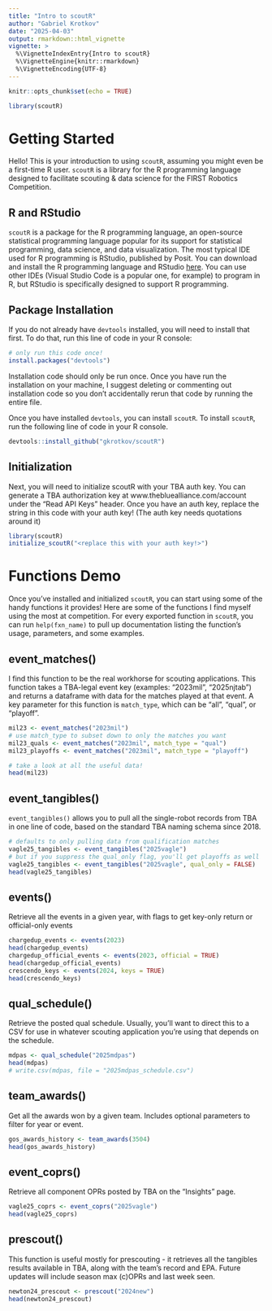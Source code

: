 ```yaml
---
title: "Intro to scoutR"
author: "Gabriel Krotkov"
date: "2025-04-03"
output: rmarkdown::html_vignette
vignette: >
  %\VignetteIndexEntry{Intro to scoutR}
  %\VignetteEngine{knitr::rmarkdown}
  %\VignetteEncoding{UTF-8}
---
```


```r
knitr::opts_chunk$set(echo = TRUE)
```

```r
library(scoutR)
```

# Getting Started

Hello! This is your introduction to using `scoutR`, assuming you might even be a first-time R user. `scoutR` is a library for the R programming language designed to facilitate scouting & data science for the FIRST Robotics Competition.

## R and RStudio

`scoutR` is a package for the R programming language, an open-source statistical programming language popular for its support for statistical programming, data science, and data visualization. The most typical IDE used for R programming is RStudio, published by Posit. You can download and install the R programming language and RStudio [here](https://posit.co/download/rstudio-desktop/). You can use other IDEs (Visual Studio Code is a popular one, for example) to program in R, but RStudio is specifically designed to support R programming.

## Package Installation

If you do not already have `devtools` installed, you will need to install that first. To do that, run this line of code in your R console:  

```r
# only run this code once!
install.packages("devtools")
```

Installation code should only be run once. Once you have run the installation on your machine, I suggest deleting or commenting out installation code so you don't accidentally rerun that code by running the entire file.

Once you have installed `devtools`, you can install `scoutR`. To install `scoutR`, run the following line of code in your R console.

```r
devtools::install_github("gkrotkov/scoutR")
```

## Initialization

Next, you will need to initialize scoutR with your TBA auth key. You can generate a TBA authorization key at www.thebluealliance.com/account under the "Read API Keys" header. Once you have an auth key, replace the string in this code with your auth key! (The auth key needs quotations around it)

```r
library(scoutR)
initialize_scoutR("<replace this with your auth key!>")
```

# Functions Demo

Once you've installed and initialized `scoutR`, you can start using some of the handy functions it provides! Here are some of the functions I find myself using the most at competition. For every exported function in `scoutR`, you can run `help(fxn_name)` to pull up documentation listing the function's usage, parameters, and some examples.

## event_matches()

I find this function to be the real workhorse for scouting applications. This function takes a TBA-legal event key (examples: "2023mil", "2025njtab") and returns a dataframe with data for the matches played at that event. A key parameter for this function is `match_type`, which can be "all", "qual", or "playoff".

```r
mil23 <- event_matches("2023mil")
# use match_type to subset down to only the matches you want
mil23_quals <- event_matches("2023mil", match_type = "qual")
mil23_playoffs <- event_matches("2023mil", match_type = "playoff")

# take a look at all the useful data!
head(mil23)
```

## event_tangibles()

`event_tangibles()` allows you to pull all the single-robot records from TBA in one line of code, based on the standard TBA naming schema since 2018. 

```r
# defaults to only pulling data from qualification matches
vagle25_tangibles <- event_tangibles("2025vagle")
# but if you suppress the qual_only flag, you'll get playoffs as well
vagle25_tangibles <- event_tangibles("2025vagle", qual_only = FALSE)
head(vagle25_tangibles)
```

## events()

Retrieve all the events in a given year, with flags to get key-only return or official-only events

```r
chargedup_events <- events(2023)
head(chargedup_events)
chargedup_official_events <- events(2023, official = TRUE)
head(chargedup_official_events)
crescendo_keys <- events(2024, keys = TRUE)
head(crescendo_keys)
```

## qual_schedule()

Retrieve the posted qual schedule. Usually, you'll want to direct this to a CSV for use in whatever scouting application you're using that depends on the schedule. 

```r
mdpas <- qual_schedule("2025mdpas")
head(mdpas)
# write.csv(mdpas, file = "2025mdpas_schedule.csv")
```

## team_awards()

Get all the awards won by a given team. Includes optional parameters to filter for year or event.

```r
gos_awards_history <- team_awards(3504)
head(gos_awards_history)
```

## event_coprs()

Retrieve all component OPRs posted by TBA on the "Insights" page. 

```r
vagle25_coprs <- event_coprs("2025vagle")
head(vagle25_coprs)
```

## prescout()

This function is useful mostly for prescouting - it retrieves all the tangibles results available in TBA, along with the team's record and EPA. Future updates will include season max (c)OPRs and last week seen.

```r
newton24_prescout <- prescout("2024new")
head(newton24_prescout)
```
